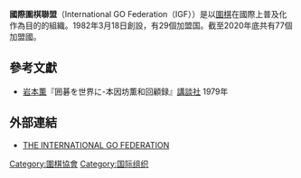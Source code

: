 '''國際圍棋聯盟'''（International GO Federation（IGF））是以[[圍棋|圍棋]]在國際上普及化作為目的的組織。1982年3月18日創設，有29個加盟国。截至2020年底共有77個加盟國。

==參考文獻==
*[[岩本薫|岩本薫]]『囲碁を世界に-本因坊薫和回顧録』[[講談社|講談社]] 1979年

==外部連結==
*[https://web.archive.org/web/20100713054847/http://intergofed.org/ THE INTERNATIONAL GO FEDERATION]

{{GoNavbox}}
[[Category:圍棋協會|Category:圍棋協會]]
[[Category:国际组织|Category:国际组织]]